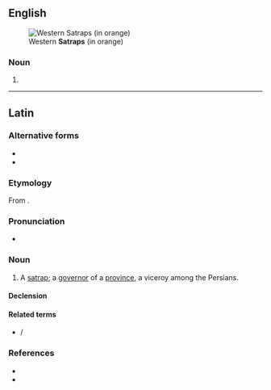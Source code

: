 ==English==
[[File:Joppen 1907 India in the 2nd Century A.D.jpg|thumb|Western '''Satraps''' (in orange)]]

===Noun===
{{head|en|noun form}}

# {{plural of|en|satrap}}

----

==Latin==

===Alternative forms===
* {{l|la|satrapa}}
* {{l|la|satrapēs}}

===Etymology===
From {{der|la|grc|σατράπης}}.

===Pronunciation===
* {{la-IPA|satraps}}

===Noun===
{{la-noun|satraps<3>|g=m}}

# A [[satrap]]; a [[governor]] of a [[province]], a viceroy among the Persians.

====Declension====
{{la-ndecl|satraps<3>}}

====Related terms====
* {{l|la|satrapia}} / {{l|la|satrapēa}}

===References===
* {{R:L&S}}
* {{R:Gaffiot}}